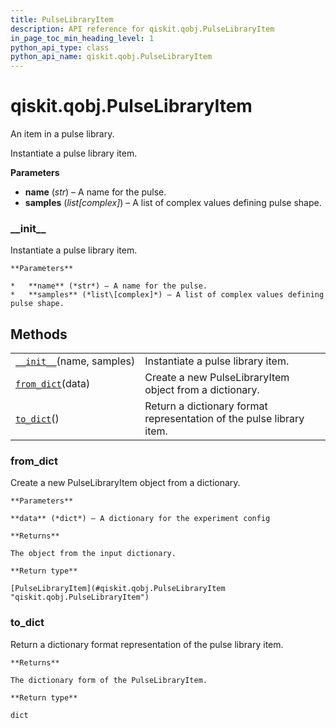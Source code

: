 ```yaml
---
title: PulseLibraryItem
description: API reference for qiskit.qobj.PulseLibraryItem
in_page_toc_min_heading_level: 1
python_api_type: class
python_api_name: qiskit.qobj.PulseLibraryItem
---
```


<span id="qiskit-qobj-pulselibraryitem" />

# qiskit.qobj.PulseLibraryItem

<Class id="qiskit.qobj.PulseLibraryItem" isDedicatedPage={true} github="https://github.com/qiskit/qiskit/tree/stable/0.18/qiskit/qobj/pulse_qobj.py" signature="PulseLibraryItem(name, samples)" modifiers="class">
  An item in a pulse library.

  Instantiate a pulse library item.

  **Parameters**

  *   **name** (*str*) – A name for the pulse.
  *   **samples** (*list\[complex]*) – A list of complex values defining pulse shape.

  ### \_\_init\_\_

  <Function id="qiskit.qobj.PulseLibraryItem.__init__" signature="__init__(name, samples)">
    Instantiate a pulse library item.

    **Parameters**

    *   **name** (*str*) – A name for the pulse.
    *   **samples** (*list\[complex]*) – A list of complex values defining pulse shape.
  </Function>

  ## Methods

  |                                                                                                             |                                                                      |
  | ----------------------------------------------------------------------------------------------------------- | -------------------------------------------------------------------- |
  | [`__init__`](#qiskit.qobj.PulseLibraryItem.__init__ "qiskit.qobj.PulseLibraryItem.__init__")(name, samples) | Instantiate a pulse library item.                                    |
  | [`from_dict`](#qiskit.qobj.PulseLibraryItem.from_dict "qiskit.qobj.PulseLibraryItem.from_dict")(data)       | Create a new PulseLibraryItem object from a dictionary.              |
  | [`to_dict`](#qiskit.qobj.PulseLibraryItem.to_dict "qiskit.qobj.PulseLibraryItem.to_dict")()                 | Return a dictionary format representation of the pulse library item. |

  ### from\_dict

  <Function id="qiskit.qobj.PulseLibraryItem.from_dict" signature="from_dict(data)" modifiers="classmethod">
    Create a new PulseLibraryItem object from a dictionary.

    **Parameters**

    **data** (*dict*) – A dictionary for the experiment config

    **Returns**

    The object from the input dictionary.

    **Return type**

    [PulseLibraryItem](#qiskit.qobj.PulseLibraryItem "qiskit.qobj.PulseLibraryItem")
  </Function>

  ### to\_dict

  <Function id="qiskit.qobj.PulseLibraryItem.to_dict" signature="to_dict()">
    Return a dictionary format representation of the pulse library item.

    **Returns**

    The dictionary form of the PulseLibraryItem.

    **Return type**

    dict
  </Function>
</Class>

